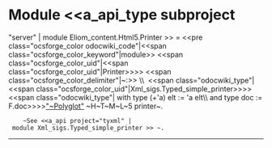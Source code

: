 =Module <<a_api_type subproject="server" | module Eliom_content.Html5.Printer >> =
<<pre class="ocsforge_color odocwiki_code"|<<span class="ocsforge_color_keyword"|module>> <<span class="ocsforge_color_uid"|<<span class="ocsforge_color_uid"|Printer>>>> <<span class="ocsforge_color_delimiter"|~:>> \\  <<span class="odocwiki_type"|<<span class="ocsforge_color_uid"|Xml_sigs.Typed_simple_printer>>>><<span class="odocwiki_type"|  with type (+'a) elt := 'a elt\\      and type doc := F.doc>>>>[[http://dev.w3.org/html5/html-xhtml-author-guide/|"~Polyglot"]] ~H~T~M~L~5 printer~.
     ~See <<a_api project="tyxml" | module Xml_sigs.Typed_simple_printer >> ~.

----

